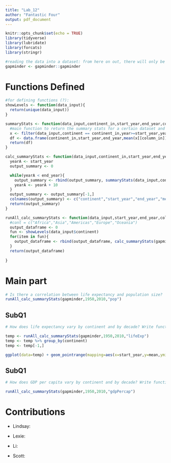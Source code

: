 ```yaml
---
title: "Lab_12"
author: "Fantastic Four"
output: pdf_document
---
```


```r
knitr::opts_chunk$set(echo = TRUE)
library(tidyverse)
library(lubridate)
library(forcats)
library(stringr)

#reading the data into a dataset: from here on out, there will only be functions
gapminder <- gapminder::gapminder

```

# Functions Defined
```r
#for defining functions (?):
showLevels <- function(data_input){
  return(unique(data_input))
}

summaryStats <- function(data_input,continent_in,start_year,end_year,column_in){
  #main function to return the summary stats for a certain dataset and column for years
  x <- filter(data_input,continent == continent_in,year>=start_year,year<=end_year)
  df <- data.frame(continent_in,start_year,end_year,mean(x[[column_in]]),median(x[[column_in]]),min(x[[column_in]]),max(x[[column_in]]),IQR(x[[column_in]]))
  return(df)
}

calc_summaryStats <- function(data_input,continent_in,start_year,end_year,column_in){
  yearA <- start_year
  output_summary <- 0

  while(yearA < end_year){
    output_summary <- rbind(output_summary, summaryStats(data_input,continent_in,yearA,yearA+9,column_in))
    yearA <- yearA + 10
  }
  output_summary <- output_summary[-1,]
  colnames(output_summary) <- c("continent","start_year","end_year","mean","median","minimum","maximum","IQR")
  return(output_summary)
}

runAll_calc_summaryStats <- function(data_input,start_year,end_year,column_in){
  #cont = c("Africa","Asia","Americas","Europe","Oceania")
  output_dataframe <- 0
  fun <- showLevels(data_input$continent)
  for(item in fun){
    output_dataframe <- rbind(output_dataframe, calc_summaryStats(gapminder,item,start_year,end_year,column_in))
  }
  return(output_dataframe)
  
}
```
# Main part

```r
# Is there a correlation between life expectancy and population size?
runAll_calc_summaryStats(gapminder,1950,2010,"pop")

```
## SubQ1
```r
# How does life expectancy vary by continent and by decade? Write functions and employ iteration to calculate 5 statistics (min, max, mean, median, IQR=difference between 75%tile and 25%tile) for each continent for each decade.

temp <- runAll_calc_summaryStats(gapminder,1950,2010,"lifeExp")
temp <- temp %>% group_by(continent)
temp <- temp[-1,]

ggplot(data=temp) + geom_pointrange(mapping=aes(x=start_year,y=mean,ymin=minimum,ymax=maximum)) +facet_grid(~continent) + ggtitle("Continental Life Expectancy changes over time") + ylab("Mean Life Expectancy") + xlab("Year (start of decade)")

```

## SubQ1
```r
# How does GDP per capita vary by continent and by decade? Write functions and employ iteration to calculate 5 statistics (min, max, mean, median, IQR=difference between 75%tile and 25%tile) for each continent for each decade.

runAll_calc_summaryStats(gapminder,1950,2010,"gdpPercap")

```

# Contributions
* Lindsay: 

* Lexie: 

* Li:

* Scott: 
